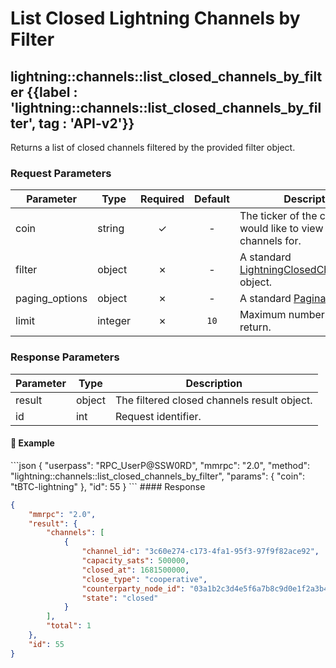 
# List Closed Lightning Channels by Filter

## lightning::channels::list\_closed\_channels\_by\_filter {{label : 'lightning::channels::list_closed_channels_by_filter', tag : 'API-v2'}}

Returns a list of closed channels filtered by the provided filter object.

### Request Parameters

| Parameter       | Type    | Required | Default | Description                                                                                                                                  |
| --------------- | ------- | :------: | :-----: | -------------------------------------------------------------------------------------------------------------------------------------------- |
| coin            | string  |     ✓    |    -    | The ticker of the coin you would like to view closed channels for.                                                                           |
| filter          | object  |     ✗    |    -    | A standard [LightningClosedChannelsFilter](/komodo-defi-framework/api/common_structures/lightning/#lightning-closed-channels-filter) object. |
| paging\_options | object  |     ✗    |    -    | A standard [Pagination](/komodo-defi-framework/api/common_structures/#pagination) object.                                                    |
| limit           | integer |     ✗    |   `10`  | Maximum number of results to return.                                                                                                         |

### Response Parameters

| Parameter | Type   | Description                                 |
| --------- | ------ | ------------------------------------------- |
| result    | object | The filtered closed channels result object. |
| id        | int    | Request identifier.                         |

#### 📌 Example

<CodeGroup title="lightning::channels::list_closed_channels_by_filter" tag="POST" label="lightning::channels::list_closed_channels_by_filter" mm2MethodDecorate="true">
  ```json
  {
    "userpass": "RPC_UserP@SSW0RD",
    "mmrpc": "2.0",
    "method": "lightning::channels::list_closed_channels_by_filter",
    "params": {
      "coin": "tBTC-lightning"
    },
    "id": 55
  }
  ```
</CodeGroup>

<CollapsibleSection expandedText="Hide Response" collapsedText="Show Response">
  #### Response

  ```json
  {
      "mmrpc": "2.0",
      "result": {
          "channels": [
              {
                  "channel_id": "3c60e274-c173-4fa1-95f3-97f9f82ace92",
                  "capacity_sats": 500000,
                  "closed_at": 1681500000,
                  "close_type": "cooperative",
                  "counterparty_node_id": "03a1b2c3d4e5f6a7b8c9d0e1f2a3b4c5d6e7f8a9b0c1d2e3f4a5b6c7d8e9f0a1b2",
                  "state": "closed"
              }
          ],
          "total": 1
      },
      "id": 55
  }
  ```
</CollapsibleSection>
